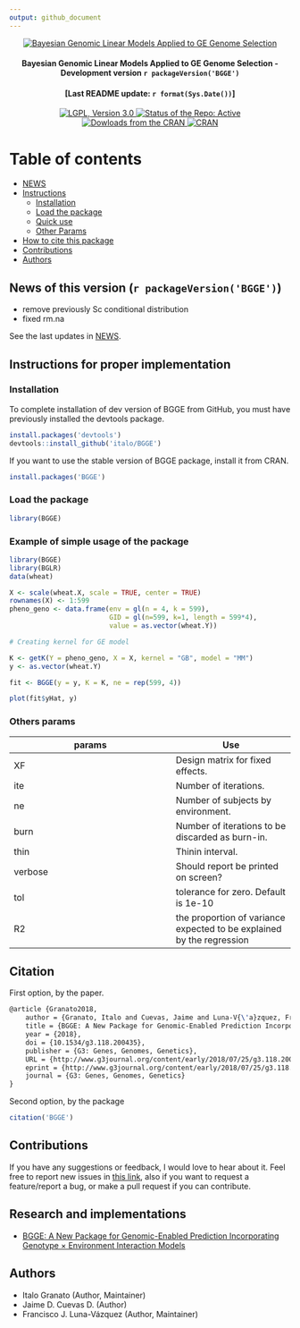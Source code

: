 ---
output: github_document
---

<p align="center">
  <a href="https://github.com/italo-granato/BGGE">
    <img src="Logo.png" alt="Bayesian Genomic Linear Models Applied to GE Genome Selection"/>
  </a>
  <h4 align="center">
  Bayesian Genomic Linear Models Applied to GE Genome Selection - Development version `r packageVersion('BGGE')`
  </h4>
  <h4 align="center">
    [Last README update: `r format(Sys.Date())`]
  </h4>
  <p align="center">
    <a href="https://www.gnu.org/licenses/lgpl-3.0">
    <img src="https://img.shields.io/badge/License-LGPL%20v3-blue.svg" alt="LGPL, Version 3.0">
    </a> <a href="http://www.repostatus.org/#active">
    <img src="http://www.repostatus.org/badges/latest/active.svg" alt="Status of the Repo: Active">
    </a> <a href="">
    <img src="http://cranlogs.r-pkg.org/badges/BGGE" alt="Dowloads from the CRAN">
    </a> <a href="https://cran.r-project.org/package=BGGE">
    <img src="http://www.r-pkg.org/badges/version-ago/BGGE" alt="CRAN">
    </a>
  </p>
</p>

# Table of contents
  - [NEWS](#news)
  - [Instructions](#instructions)
    - [Installation](#install)
    - [Load the package](#package)
    - [Quick use](#example1)
    - [Other Params](#params)
  - [How to cite this package](#cite)
  - [Contributions](#contributions)
  - [Authors](#authors)

<h2 id="news">
  News of this version (`r packageVersion('BGGE')`)
</h2>

* remove previously Sc conditional distribution
* fixed rm.na

See the last updates in [NEWS](NEWS.md).

<h2 id="instructions">
  Instructions for proper implementation
</h2>

<h3 id="install">
  Installation
</h3>

To complete installation of dev version of BGGE from GitHub, you must have previously installed the devtools package.

```{r installation, eval = FALSE}
install.packages('devtools')
devtools::install_github('italo/BGGE')
```

If you want to use the stable version of BGGE package, install it from CRAN.
```{r CRAN, eval=FALSE}
install.packages('BGGE')
```

<h3 id="package">
  Load the package
</h3>

```{r}
library(BGGE)
```

<h3 id="example1">
  Example of simple usage of the package
</h3>

```{r BGGEUse}
library(BGGE)
library(BGLR)
data(wheat)

X <- scale(wheat.X, scale = TRUE, center = TRUE)
rownames(X) <- 1:599
pheno_geno <- data.frame(env = gl(n = 4, k = 599), 
                         GID = gl(n=599, k=1, length = 599*4),
                         value = as.vector(wheat.Y))

# Creating kernel for GE model

K <- getK(Y = pheno_geno, X = X, kernel = "GB", model = "MM")
y <- as.vector(wheat.Y)

fit <- BGGE(y = y, K = K, ne = rep(599, 4))

plot(fit$yHat, y)
```


<h3 id="params">
  Others params
</h3>

| params |  Use    |
|--------|------|
| XF      | Design matrix for fixed effects. |
| ite     | Number of iterations. |
| ne      | Number of subjects by environment. |
| burn    | Number of iterations to be discarded as burn-in. |
|thin     | Thinin interval. |
| verbose | Should report be printed on screen? |
| tol      | tolerance for zero. Default is 1e-10 |
| R2      | the proportion of variance expected to be explained by the regression |


<h2 id="cite">
  Citation
</h2>

First option, by the paper.

```tex
@article {Granato2018,
	author = {Granato, Italo and Cuevas, Jaime and Luna-V{\'a}zquez, Francisco J. and Crossa, Jos{\'e} and Montesinos-L{\'o}pez, Osval A. and Burgue{\~n}o, Juan and Fritsche-Neto, Roberto},
	title = {BGGE: A New Package for Genomic-Enabled Prediction Incorporating Genotype {\texttimes} Environment Interaction Models},
	year = {2018},
	doi = {10.1534/g3.118.200435},
	publisher = {G3: Genes, Genomes, Genetics},
	URL = {http://www.g3journal.org/content/early/2018/07/25/g3.118.200435},
	eprint = {http://www.g3journal.org/content/early/2018/07/25/g3.118.200435.full.pdf},
	journal = {G3: Genes, Genomes, Genetics}
}
```


Second option, by the package
```{r}
citation('BGGE')
```

<h2 id="contributions">
  Contributions
</h2>

If you have any suggestions or feedback, I would love to hear about it. Feel free to report new issues in [this link](https://github.com/italo/BGGE/issues/new), also if you want to request a feature/report a bug, or make a pull request if you can contribute.

<h2 id="contributions">
  Research and implementations
</h2>

* [BGGE: A New Package for Genomic-Enabled Prediction Incorporating Genotype × Environment Interaction Models](https://doi.org/10.1534/g3.118.200435)


<h2 id="authors">
  Authors
</h2> 
 - Italo Granato (Author, Maintainer)
 - Jaime D. Cuevas D. (Author)
 - Francisco J. Luna-Vázquez (Author, Maintainer)
